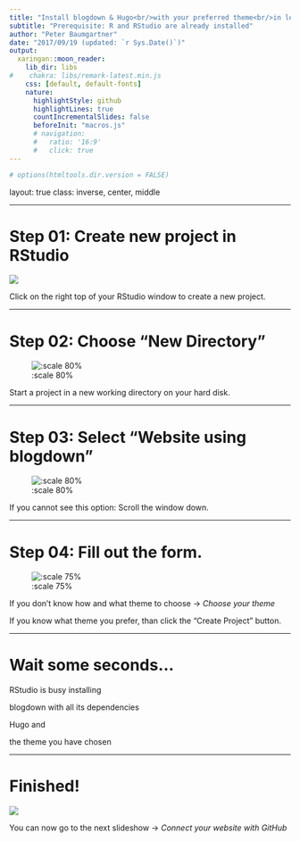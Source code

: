 ```yaml
---
title: "Install blogdown & Hugo<br/>with your preferred theme<br/>in less than two minutes</br>---------"
subtitle: "Prerequisite: R and RStudio are already installed"
author: "Peter Baumgartner"
date: "2017/09/19 (updated: `r Sys.Date()`)"
output:
  xaringan::moon_reader:
    lib_dir: libs
#    chakra: libs/remark-latest.min.js
    css: [default, default-fonts]
    nature:
      highlightStyle: github
      highlightLines: true
      countIncrementalSlides: false
      beforeInit: "macros.js"
      # navigation:
      #   ratio: '16:9'
      #   click: true
---
```


```r
# options(htmltools.dir.version = FALSE)
```

layout: true
class: inverse, center, middle

---

# Step 01: Create new project in RStudio

<!-- <img src="/img/blogdown-tutorial/create-new-project.png"> -->
![](/img/blogdown-tutorial/create-new-project.png)

Click on the right top of your RStudio window to create a new project.

---

# Step 02: Choose "New Directory"

![:scale 80%](/img/blogdown-tutorial/create-new-directory.png)

Start a project in a new working directory on your hard disk.

---

# Step 03: Select "Website using blogdown"

![:scale 80%](/img/blogdown-tutorial/create-website-using-blogdown.png)

If you cannot see this option: Scroll the window down.

---

# Step 04: Fill out the form. 

![:scale 75%](/img/blogdown-tutorial/create-website-using-hugo-and-blogdown.png)

If you don't know how and what theme to choose -> _Choose your theme_

If you know what theme you prefer, than click the "Create Project" button.

---

# Wait some seconds…

RStudio is busy installing

blogdown with all its dependencies

Hugo and

the theme you have chosen

---





# Finished!

![](/img/blogdown-tutorial/blogdown-installation-finished.png)

You can now go to the next slideshow -> _Connect your website with GitHub_


